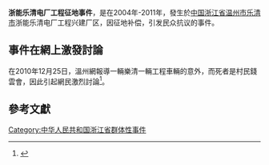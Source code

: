 '''浙能乐清电厂工程征地事件'''，是在2004年-2011年，發生於[[中国|中国]][[浙江省|浙江省]][[温州市|温州市]][[乐清市|乐清市]]浙能乐清电厂工程兴建厂区，因征地补偿，引发民众抗议的事件。
{{Stub}}

==事件在網上激發討論==
{{main|钱云会事件}}
在2010年12月25日，溫州網報導一輛樂清一輛工程車輛的意外，而死者是村民錢雲會，因此引起網民激烈討論<ref>{{cite web | language = zh-cn | publisher = 温州网 | title = 乐清蒲岐镇今日发生一起交通事故致1人死亡 | url = http://news.66wz.com/system/2010/12/25/102303776.shtml | date = 2010-12-25 | accessdate = 2011-01-19 | archive-date = 2021-01-20 | archive-url = https://web.archive.org/web/20210120173227/http://news.66wz.com/system/2010/12/25/102303776.shtml | dead-url = no }}</ref>。

==參考文獻==
<references />

[[Category:中华人民共和国浙江省群体性事件|Category:中华人民共和国浙江省群体性事件]]